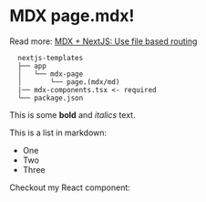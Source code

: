
# MDX page.mdx!

Read more: [MDX + NextJS: Use file based routing](https://nextjs.org/docs/app/building-your-application/configuring/mdx#using-file-based-routing)

```
  nextjs-templates
  ├── app
  │   └── mdx-page
  │       └── page.(mdx/md)
  |── mdx-components.tsx <- required
  └── package.json
```

This is some **bold** and _italics_ text.

This is a list in markdown:

- One
- Two
- Three

Checkout my React component:

<ContentBox />

